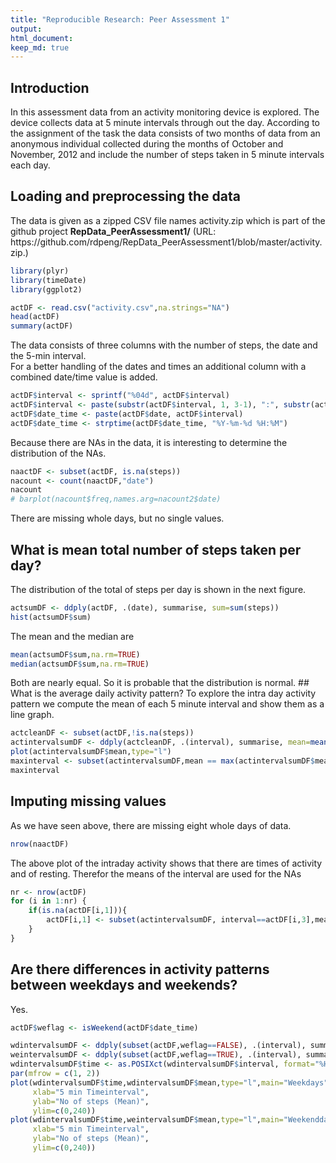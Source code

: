 ```yaml
---
title: "Reproducible Research: Peer Assessment 1"
output: 
html_document:
keep_md: true
---
```

## Introduction
In this assessment data from an activity monitoring device is explored. The device collects data at 5 minute intervals through out the day. According to the assignment of the task the data consists of two months of data from an anonymous individual collected during the months of October and November, 2012 and include the number of steps
taken in 5 minute intervals each day.

## Loading and preprocessing the data

The data is given as a zipped CSV file names activity.zip which is part of the github project **RepData_PeerAssessment1/** (URL:
 https://github.com/rdpeng/RepData_PeerAssessment1/blob/master/activity.zip.)
 
 
```r
library(plyr)
library(timeDate)
library(ggplot2)

actDF <- read.csv("activity.csv",na.strings="NA")
head(actDF)
summary(actDF)
```
The data consists of three columns with the number of steps, the date and the 5-min interval.  
For a better handling of the dates and times an additional column with a combined date/time value is added.

```r
actDF$interval <- sprintf("%04d", actDF$interval)
actDF$interval <- paste(substr(actDF$interval, 1, 3-1), ":", substr(actDF$interval, 3, nchar(actDF$interval)), sep = "")
actDF$date_time <- paste(actDF$date, actDF$interval)
actDF$date_time <- strptime(actDF$date_time, "%Y-%m-%d %H:%M")
```
Because there are NAs in the data, it is interesting to determine the distribution of the NAs.
```r
naactDF <- subset(actDF, is.na(steps))
nacount <- count(naactDF,"date")
nacount
# barplot(nacount$freq,names.arg=nacount2$date)
```
There are missing whole days, but no single values.

## What is mean total number of steps taken per day?
The distribution of the total of steps per day is shown in the next figure.
```r
actsumDF <- ddply(actDF, .(date), summarise, sum=sum(steps))
hist(actsumDF$sum)
```
The mean and the median are
```r
mean(actsumDF$sum,na.rm=TRUE)
median(actsumDF$sum,na.rm=TRUE)
```
Both are nearly equal. So it is probable that the distribution is normal.
## What is the average daily activity pattern?
To explore the intra day activity pattern we compute the mean of each 5 minute interval and show them as a line graph. 

```r
actcleanDF <- subset(actDF,!is.na(steps))
actintervalsumDF <- ddply(actcleanDF, .(interval), summarise, mean=mean(steps))
plot(actintervalsumDF$mean,type="l")
maxinterval <- subset(actintervalsumDF,mean == max(actintervalsumDF$mean),interval)
maxinterval
```

## Imputing missing values
As we have seen above, there are missing eight whole days of data. 
```r
nrow(naactDF)
```
The above plot of the intraday activity shows that there are times of activity and of resting. Therefor the means of the interval are used for the NAs
```r
nr <- nrow(actDF)
for (i in 1:nr) {
    if(is.na(actDF[i,1])){
        actDF[i,1] <- subset(actintervalsumDF, interval==actDF[i,3],mean)
    }
}
```
## Are there differences in activity patterns between weekdays and weekends?
Yes.
```r
actDF$weflag <- isWeekend(actDF$date_time)

wdintervalsumDF <- ddply(subset(actDF,weflag==FALSE), .(interval), summarise, mean=mean(steps))
weintervalsumDF <- ddply(subset(actDF,weflag==TRUE), .(interval), summarise, mean=mean(steps))
wdintervalsumDF$time <- as.POSIXct(wdintervalsumDF$interval, format="%H:%M")
par(mfrow = c(1, 2))
plot(wdintervalsumDF$time,wdintervalsumDF$mean,type="l",main="Weekdays",
     xlab="5 min Timeinterval",
     ylab="No of steps (Mean)",
     ylim=c(0,240))
plot(wdintervalsumDF$time,weintervalsumDF$mean,type="l",main="Weekenddays",
     xlab="5 min Timeinterval", 
     ylab="No of steps (Mean)",
     ylim=c(0,240))     
```

